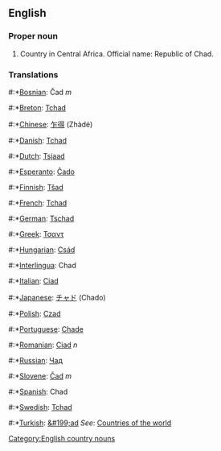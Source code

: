==English==

===Proper noun===

# Country in Central Africa. Official name: Republic of Chad.

===Translations===
#:*[[Bosnian]]: Čad ''m''
#:*[[Breton]]: [[Tchad]]
#:*[[Chinese]]: [[乍得]] (Zhàdé)
#:*[[Danish]]: [[Tchad]]
#:*[[Dutch]]: [[Tsjaad]]
#:*[[Esperanto]]: [[Ĉado]]
#:*[[Finnish]]: [[Tšad]]
#:*[[French]]: [[Tchad]]
#:*[[German]]: [[Tschad]]
#:*[[Greek]]: [[Τσαντ]]
#:*[[Hungarian]]: [[Csád]]
#:*[[Interlingua]]: Chad
#:*[[Italian]]: [[Ciad]]
#:*[[Japanese]]: [[チャド]] (Chado)
#:*[[Polish]]: [[Czad]]
#:*[[Portuguese]]: [[Chade]]
#:*[[Romanian]]: [[Ciad]] ''n''
#:*[[Russian]]: [[Чад]]
#:*[[Slovene]]: [[Čad]] ''m''
#:*[[Spanish]]: Chad
#:*[[Swedish]]: [[Tchad]]
#:*[[Turkish]]: [[&#199;ad]]
''See'': [[Countries of the world]]

[[Category:English country nouns]]